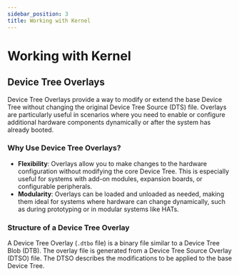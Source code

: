 ```yaml
---
sidebar_position: 3
title: Working with Kernel
---
```

# Working with Kernel

## **Device Tree Overlays**

Device Tree Overlays provide a way to modify or extend the base Device Tree without changing the original Device Tree Source (DTS) file. Overlays are particularly useful in scenarios where you need to enable or configure additional hardware components dynamically or after the system has already booted.

### **Why Use Device Tree Overlays?**

- **Flexibility**: Overlays allow you to make changes to the hardware configuration without modifying the core Device Tree. This is especially useful for systems with add-on modules, expansion boards, or configurable peripherals.
- **Modularity**: Overlays can be loaded and unloaded as needed, making them ideal for systems where hardware can change dynamically, such as during prototyping or in modular systems like  HATs.

### **Structure of a Device Tree Overlay**

A Device Tree Overlay (`.dtbo` file) is a binary file similar to a Device Tree Blob (DTB). The overlay file is generated from a Device Tree Source Overlay (DTSO) file. The DTSO describes the modifications to be applied to the base Device Tree.